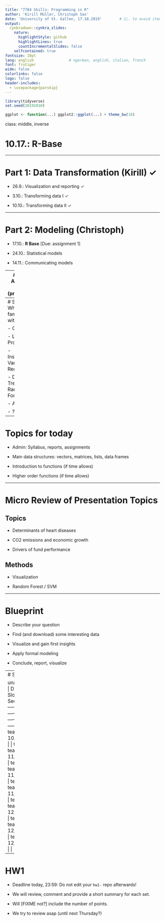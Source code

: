 ```yaml
---
title: "7784 Skills: Programming in R"
author: 'Kirill Müller, Christoph Sax'
date: 'University of St. Gallen, 17.10.2019'        # 1\. to avoid itemizing
output:
  cynkradown::cynkra_slides:
    nature:
      highlightStyle: github
      highlightLines: true
      countIncrementalSlides: false
    selfcontained: true
fontsize: 10pt
lang: english                # ngerman, english, italian, french
font: frutiger
wide: false
colorlinks: false
logo: false
header-includes:
  - \usepackage{parskip}
---
```


```r
library(tidyverse)
set.seed(20191010)

ggplot <- function(...) ggplot2::ggplot(...) + theme_bw(16)
```

class: middle, inverse

# 10.17.: R-Base


---

# Part 1: Data Transformation (Kirill) ✓

- 26.9.: Visualization and reporting ✓

- 3.10.: Transforming data I ✓

- 10.10.: Transforming data II ✓

---

# Part 2: Modeling (Christoph)

- 17.10.: **R Base** [Due: assignment 1]

- 24.10.: Statistical models

- 14.11.: Communicating models

---
# Part 3: Advanced Topics (preliminary)

- 21.11.: Transforming data III  [Due: assignment 2]

- 28.11.: Data Sources

- 5.12.: Statistical models II

- 12.12.: Workflow Review  [Due: assignment 3]

- 19.12.: Workflow review II  [Due: report]

---
# Survey: Who is familiar with...

- OLS

- Logit (or Probit)

- Instrumental Variable (IV) Regression

- Decision Trees, Random Forest

- ARIMA

- ???

---
# Topics for today

- Admin: Syllabus, reports, assignments

- Main data structures: vectors, matrices, lists, data frames

- Introduction to functions (if time allows)

- Higher order functions (if time allows)


---

# Micro Review of Presentation Topics


## Topics

- Determinants of heart diseases

- CO2 emissions and economic growth

- Drivers of fund performance


## Methods

- Visualization

- Random Forest / SVM

---

# Blueprint

- Describe your question

- Find (and download) some interesting data

- Visualize and gain first insights

- Apply formal modeling

- Conclude, report, visualize


---
# Schedule

unassigned |  Date       | First Slot | Second Slot
-----------|-------------|------------|------------
team04     |  10/24/2019 |            | team10
team12     |  11/14/2019 | team09     | team03
           |  11/21/2019 | team12     | team01
           |  11/28/2019 | team07     | team05
           |  12/05/2019 | team06     | team11
           |  12/12/2019 | team08     |
           |  12/19/2019 |            |


---

# HW1

- Deadline today, 23:59: Do not edit your `hw1-` repo afterwards!

- We will review, comment and provide a short summary for each set.

- Will [FIXME not?] include the number of points.

- We try to review asap (until next Thursday?)



